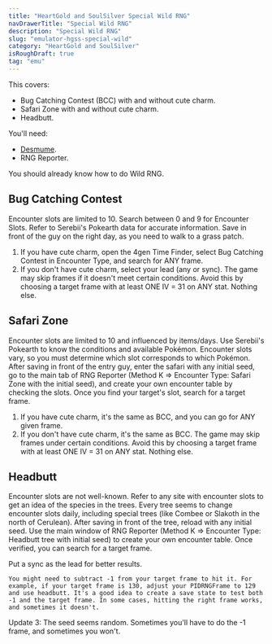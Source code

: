 ```yaml
---
title: "HeartGold and SoulSilver Special Wild RNG"
navDrawerTitle: "Special Wild RNG"
description: "Special Wild RNG"
slug: "emulator-hgss-special-wild"
category: "HeartGold and SoulSilver"
isRoughDraft: true
tag: "emu"
---
```


This covers:

- Bug Catching Contest (BCC) with and without cute charm.
- Safari Zone with and without cute charm.
- Headbutt.

You'll need:

- [Desmume](/desmume-setup).
- RNG Reporter.

You should already know how to do Wild RNG.

## Bug Catching Contest

Encounter slots are limited to 10. Search between 0 and 9 for Encounter Slots. Refer to Serebii's Pokearth data for accurate information. Save in front of the guy on the right day, as you need to walk to a grass patch.

1. If you have cute charm, open the 4gen Time Finder, select Bug Catching Contest in Encounter Type, and search for ANY frame.
2. If you don't have cute charm, select your lead (any or sync). The game may skip frames if it doesn't meet certain conditions. Avoid this by choosing a target frame with at least ONE IV = 31 on ANY stat. Nothing else.

## Safari Zone

Encounter slots are limited to 10 and influenced by items/days. Use Serebii's Pokearth to know the conditions and available Pokémon. Encounter slots vary, so you must determine which slot corresponds to which Pokémon. After saving in front of the entry guy, enter the safari with any initial seed, go to the main tab of RNG Reporter (Method K => Encounter Type: Safari Zone with the initial seed), and create your own encounter table by checking the slots. Once you find your target's slot, search for a target frame.

1. If you have cute charm, it's the same as BCC, and you can go for ANY given frame.
2. If you don't have cute charm, it's the same as BCC. The game may skip frames under certain conditions. Avoid this by choosing a target frame with at least ONE IV = 31 on ANY stat. Nothing else.

## Headbutt

Encounter slots are not well-known. Refer to any site with encounter slots to get an idea of the species in the trees. Every tree seems to change encounter slots daily, including special trees (like Combee or Slakoth in the north of Cerulean). After saving in front of the tree, reload with any initial seed. Use the main window of RNG Reporter (Method K => Encounter Type: Headbutt tree with initial seed) to create your own encounter table. Once verified, you can search for a target frame.

Put a sync as the lead for better results.

```
You might need to subtract -1 from your target frame to hit it. For example, if your target frame is 130, adjust your PIDRNGFrame to 129 and use headbutt. It's a good idea to create a save state to test both -1 and the target frame. In some cases, hitting the right frame works, and sometimes it doesn't.
```

Update 3: The seed seems random. Sometimes you'll have to do the -1 frame, and sometimes you won't.
